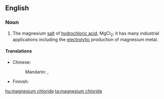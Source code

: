 ==English==

===Noun===
{{wikipedia}}
{{en-noun|head=[[magnesium]] [[chloride]]|-}}

# {{context|inorganic compound|lang=en}} The magnesium [[salt]] of [[hydrochloric acid]], MgCl<sub>2</sub>; it has many industrial applications including the [[electrolytic]] production of magnesium metal.

====Translations====
{{trans-top|magnesium salt of hydrochloric acid}}
* Chinese:
*: Mandarin: {{t-|cmn|氯化鎂|sc=Hani}}, {{t-|cmn|氯化镁|tr=lǜhuàměi|sc=Hani}}
{{trans-mid}}
* Finnish: {{t-|fi|magnesiumkloridi}}
{{trans-bottom}}

[[hu:magnesium chloride]]
[[ta:magnesium chloride]]